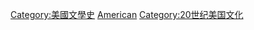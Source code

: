 {{category pair|19世紀美國文學|21世紀美國文學}}

[[Category:美國文學史|Category:美國文學史]]
[[Category:20世紀文學|American]]
[[Category:20世纪美国文化|Category:20世纪美国文化]]